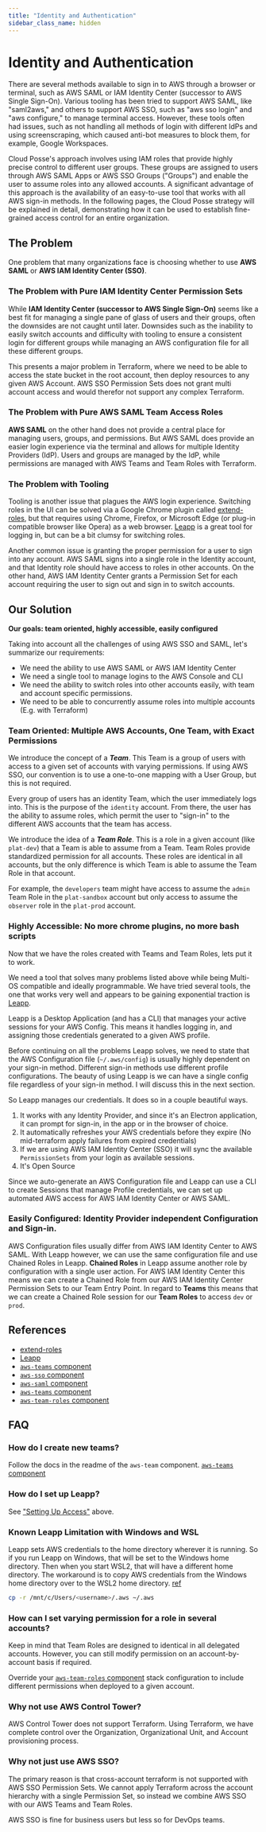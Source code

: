 ```yaml
---
title: "Identity and Authentication"
sidebar_class_name: hidden
---
```


# Identity and Authentication

There are several methods available to sign in to AWS through a browser or terminal, such as AWS SAML or IAM Identity
Center (successor to AWS Single Sign-On). Various tooling has been tried to support AWS SAML, like "saml2aws," and
others to support AWS SSO, such as "aws sso login" and "aws configure," to manage terminal access. However, these tools
often had issues, such as not handling all methods of login with different IdPs and using screenscraping, which caused
anti-bot measures to block them, for example, Google Workspaces.

Cloud Posse's approach involves using IAM roles that provide highly precise control to different user groups. These
groups are assigned to users through AWS SAML Apps or AWS SSO Groups ("Groups") and enable the user to assume roles into
any allowed accounts. A significant advantage of this approach is the availability of an easy-to-use tool that works
with all AWS sign-in methods. In the following pages, the Cloud Posse strategy will be explained in detail,
demonstrating how it can be used to establish fine-grained access control for an entire organization.


<ReactPlayer controls url="https://docs.cloudposse.com/assets/refarch/handoffs/identity-and-authentication.mp4" />

## The Problem

One problem that many organizations face is choosing whether to use **AWS SAML** or **AWS IAM Identity Center (SSO)**.

### The Problem with Pure IAM Identity Center Permission Sets

While **IAM Identity Center (successor to AWS Single Sign-On)** seems like a best fit for managing a single pane of
glass of users and their groups, often the downsides are not caught until later. Downsides such as the inability to
easily switch accounts and difficulty with tooling to ensure a consistent login for different groups while managing an
AWS configuration file for all these different groups.

This presents a major problem in Terraform, where we need to be able to access the state bucket in the root account,
then deploy resources to any given AWS Account. AWS SSO Permission Sets does not grant multi account access and would
therefor not support any complex Terraform.

### The Problem with Pure AWS SAML Team Access Roles

**AWS SAML** on the other hand does not provide a central place for managing users, groups, and permissions. But AWS
SAML does provide an easier login experience via the terminal and allows for multiple Identity Providers (IdP). Users
and groups are managed by the IdP, while permissions are managed with AWS Teams and Team Roles with Terraform.

### The Problem with Tooling

Tooling is another issue that plagues the AWS login experience. Switching roles in the UI can be solved via a Google
Chrome plugin called [extend-roles](https://github.com/tilfinltd/aws-extend-switch-roles), but that requires using
Chrome, Firefox, or Microsoft Edge (or plug-in compatible browser like Opera) as a web browser.
[Leapp](https://www.leapp.cloud/) is a great tool for logging in, but can be a bit clumsy for switching roles.

Another common issue is granting the proper permission for a user to sign into any account. AWS SAML signs into a single
role in the Identity account, and that Identity role should have access to roles in other accounts. On the other hand,
AWS IAM Identity Center grants a Permission Set for each account requiring the user to sign out and sign in to switch
accounts.

## Our Solution

**Our goals: team oriented, highly accessible, easily configured**

Taking into account all the challenges of using AWS SSO and SAML, let's summarize our requirements:

- We need the ability to use AWS SAML or AWS IAM Identity Center
- We need a single tool to manage logins to the AWS Console and CLI
- We need the ability to switch roles into other accounts easily, with team and account specific permissions.
- We need to be able to concurrently assume roles into multiple accounts (E.g. with Terraform)

### Team Oriented: Multiple AWS Accounts, One Team, with Exact Permissions

We introduce the concept of a **_Team_**. This Team is a group of users with access to a given set of accounts with
varying permissions. If using AWS SSO, our convention is to use a one-to-one mapping with a User Group, but this is not
required.

Every group of users has an identity Team, which the user immediately logs into. This is the purpose of the `identity`
account. From there, the user has the ability to assume roles, which permit the user to "sign-in" to the different AWS
accounts that the team has access.

We introduce the idea of a **_Team Role_**. This is a role in a given account (like `plat-dev`) that a Team is able to
assume from a Team. Team Roles provide standardized permission for all accounts. These roles are identical in all
accounts, but the only difference is which Team is able to assume the Team Role in that account.

For example, the `developers` team might have access to assume the `admin` Team Role in the `plat-sandbox` account but
only access to assume the `observer` role in the `plat-prod` account.

### Highly Accessible: No more chrome plugins, no more bash scripts

Now that we have the roles created with Teams and Team Roles, lets put it to work.

We need a tool that solves many problems listed above while being Multi-OS compatible and ideally programmable. We have
tried several tools, the one that works very well and appears to be gaining exponential traction is
[Leapp](https://www.leapp.cloud/).

Leapp is a Desktop Application (and has a CLI) that manages your active sessions for your AWS Config. This means it
handles logging in, and assigning those credentials generated to a given AWS profile.

Before continuing on all the problems Leapp solves, we need to state that the AWS Configuration file (`~/.aws/config`)
is usually highly dependent on your sign-in method. Different sign-in methods use different profile configurations. The
beauty of using Leapp is we can have a single config file regardless of your sign-in method. I will discuss this in the
next section.

So Leapp manages our credentials. It does so in a couple beautiful ways.

1. It works with any Identity Provider, and since it's an Electron application, it can prompt for sign-in, in the app or
   in the browser of choice.
2. It automatically refreshes your AWS credentials before they expire (No mid-terraform apply failures from expired
   credentials)
3. If we are using AWS IAM Identity Center (SSO) it will sync the available `PermissionSets` from your login as
   available sessions.
4. It's Open Source

Since we auto-generate an AWS Configuration file and Leapp can use a CLI to create Sessions that manage Profile
credentials, we can set up automated AWS access for AWS IAM Identity Center or AWS SAML.

### Easily Configured: Identity Provider independent Configuration and Sign-in.

AWS Configuration files usually differ from AWS IAM Identity Center to AWS SAML. With Leapp however, we can use the same
configuration file and use Chained Roles in Leapp. **Chained Roles** in Leapp assume another role by configuration with
a single user action. For AWS IAM Identity Center this means we can create a Chained Role from our AWS IAM Identity
Center Permission Sets to our Team Entry Point. In regard to **Teams** this means that we can create a Chained Role
session for our **Team Roles** to access `dev` or `prod`.

## References

- [extend-roles](https://github.com/tilfinltd/aws-extend-switch-roles)
- [Leapp](https://docs.leapp.cloud/latest/installation/install-leapp/)
- [`aws-teams` component](https://github.com/cloudposse/terraform-aws-components/tree/master/modules/aws-teams)
- [`aws-sso` component](https://github.com/cloudposse/terraform-aws-components/tree/master/modules/aws-sso)
- [`aws-saml` component](https://github.com/cloudposse/terraform-aws-components/tree/master/modules/aws-saml)
- [`aws-teams` component](https://github.com/cloudposse/terraform-aws-components/tree/master/modules/aws-teams)
- [`aws-team-roles` component](https://github.com/cloudposse/terraform-aws-components/tree/master/modules/aws-team-roles)

## FAQ

### How do I create new teams?

Follow the docs in the readme of the `aws-team` component.
[`aws-teams` component](https://github.com/cloudposse/terraform-aws-components/tree/master/modules/aws-teams)

### How do I set up Leapp?

See ["Setting Up Access"](#setting-up-access) above.

### Known Leapp Limitation with Windows and WSL

Leapp sets AWS credentials to the home directory wherever it is running. So if you run Leapp on Windows, that will be
set to the Windows home directory. Then when you start WSL2, that will have a different home directory. The workaround
is to copy AWS credentials from the Windows home directory over to the WSL2 home directory.
[ref](https://github.com/Noovolari/leapp/issues/153)

```bash
cp -r /mnt/c/Users/<username>/.aws ~/.aws
```

### How can I set varying permission for a role in several accounts?

Keep in mind that Team Roles are designed to identical in all delegated accounts. However, you can still modify
permission on an account-by-account basis if required.

Override your
[`aws-team-roles` component](https://github.com/cloudposse/terraform-aws-components/tree/master/modules/aws-team-roles)
stack configuration to include different permissions when deployed to a given account.

### Why not use AWS Control Tower?

AWS Control Tower does not support Terraform. Using Terraform, we have complete control over the Organization,
Organizational Unit, and Account provisioning process.

### Why not just use AWS SSO?

The primary reason is that cross-account terraform is not supported with AWS SSO Permission Sets. We cannot apply
Terraform across the account hierarchy with a single Permission Set, so instead we combine AWS SSO with our AWS Teams
and Team Roles.

AWS SSO is fine for business users but less so for DevOps teams.
